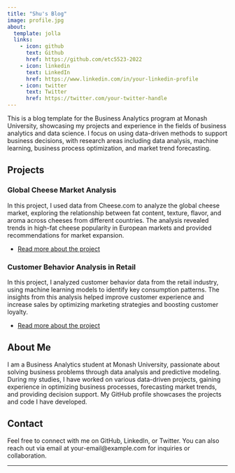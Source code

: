 ```yaml
---
title: "Shu's Blog"
image: profile.jpg
about:
  template: jolla
  links:
    - icon: github
      text: Github
      href: https://github.com/etc5523-2022
    - icon: linkedin
      text: LinkedIn
      href: https://www.linkedin.com/in/your-linkedin-profile
    - icon: twitter
      text: Twitter
      href: https://twitter.com/your-twitter-handle
---
```


This is a blog template for the Business Analytics program at Monash University, showcasing my projects and experience in the fields of business analytics and data science. I focus on using data-driven methods to support business decisions, with research areas including data analysis, machine learning, business process optimization, and market trend forecasting.

## Projects

### Global Cheese Market Analysis
In this project, I used data from Cheese.com to analyze the global cheese market, exploring the relationship between fat content, texture, flavor, and aroma across cheeses from different countries. The analysis revealed trends in high-fat cheese popularity in European markets and provided recommendations for market expansion.

- [Read more about the project](path/to/project-page)

### Customer Behavior Analysis in Retail
In this project, I analyzed customer behavior data from the retail industry, using machine learning models to identify key consumption patterns. The insights from this analysis helped improve customer experience and increase sales by optimizing marketing strategies and boosting customer loyalty.

- [Read more about the project](path/to/project-page)

## About Me

I am a Business Analytics student at Monash University, passionate about solving business problems through data analysis and predictive modeling. During my studies, I have worked on various data-driven projects, gaining experience in optimizing business processes, forecasting market trends, and providing decision support. My GitHub profile showcases the projects and code I have developed.

## Contact

Feel free to connect with me on GitHub, LinkedIn, or Twitter. You can also reach out via email at your-email@example.com for inquiries or collaboration.

---
